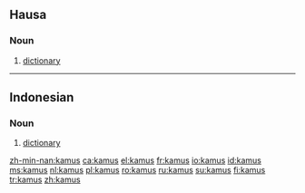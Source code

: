==Hausa==

===Noun===
{{infl|ha|noun}}

# [[dictionary]]

----

==Indonesian==

===Noun===
{{infl|id|noun}}

# [[dictionary]]

[[zh-min-nan:kamus]]
[[ca:kamus]]
[[el:kamus]]
[[fr:kamus]]
[[io:kamus]]
[[id:kamus]]
[[ms:kamus]]
[[nl:kamus]]
[[pl:kamus]]
[[ro:kamus]]
[[ru:kamus]]
[[su:kamus]]
[[fi:kamus]]
[[tr:kamus]]
[[zh:kamus]]